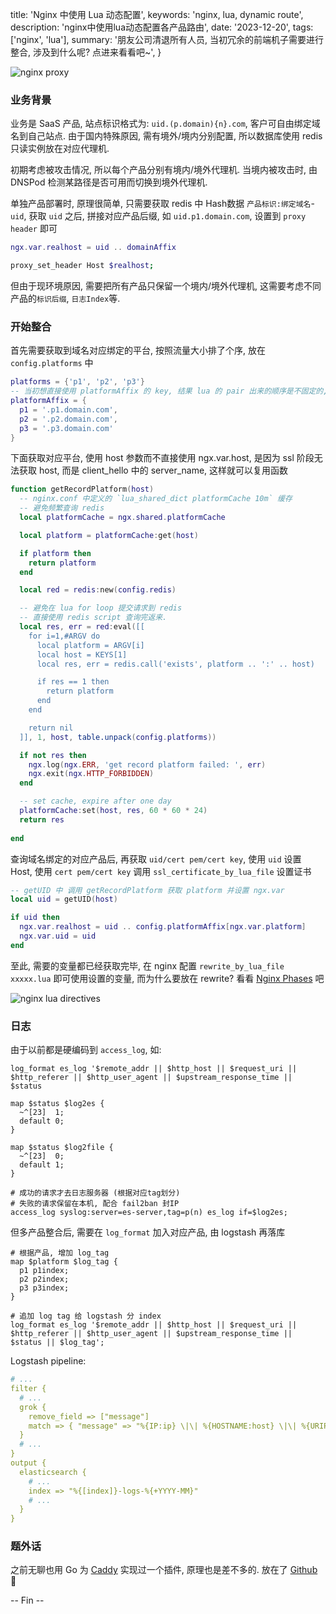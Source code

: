   title: 'Nginx 中使用 Lua 动态配置',
  keywords: 'nginx, lua, dynamic route',
  description: 'nginx中使用lua动态配置各产品路由',
  date: '2023-12-20',
  tags: ['nginx', 'lua'],
  summary: '朋友公司清退所有人员, 当初冗余的前端机子需要进行整合, 涉及到什么呢? 点进来看看吧~',
}


<Img
  src="/weibo/large/6708d6c2gy1hl04no2c7ej210c0ie7vy.jpg"
  alt="nginx proxy"
  width={1308}
  height={662}
/>

### 业务背景

业务是 SaaS 产品, 站点标识格式为: `uid.(p.domain){n}.com`, 客户可自由绑定域名到自己站点. 
由于国内特殊原因, 需有境外/境内分别配置, 所以数据库使用 redis 只读实例放在对应代理机.

初期考虑被攻击情况, 所以每个产品分别有境内/境外代理机. 当境内被攻击时, 由 DNSPod 检测某路径是否可用而切换到境外代理机.

单独产品部署时, 原理很简单, 只需要获取 redis 中 Hash数据 `产品标识:绑定域名`-`uid`, 获取 `uid` 之后, 拼接对应产品后缀, 如 `uid.p1.domain.com`, 设置到 `proxy header` 即可
```lua
ngx.var.realhost = uid .. domainAffix
```
```bash
proxy_set_header Host $realhost;
```

但由于现环境原因, 需要把所有产品只保留一个境内/境外代理机, 这需要考虑不同产品的`标识后缀`, `日志Index`等.

### 开始整合

首先需要获取到域名对应绑定的平台, 按照流量大小排了个序, 放在 `config.platforms` 中
```lua
platforms = {'p1', 'p2', 'p3'}
-- 当初想直接使用 platformAffix 的 key, 结果 lua 的 pair 出来的顺序是不固定的, 就放弃了
platformAffix = {
  p1 = '.p1.domain.com',
  p2 = '.p2.domain.com',
  p3 = '.p3.domain.com'
}
```

下面获取对应平台, 使用 host 参数而不直接使用 ngx.var.host, 是因为 ssl 阶段无法获取 host, 而是 client_hello 中的 server_name, 这样就可以复用函数

```lua
function getRecordPlatform(host)
  -- nginx.conf 中定义的 `lua_shared_dict platformCache 10m` 缓存
  -- 避免频繁查询 redis
  local platformCache = ngx.shared.platformCache

  local platform = platformCache:get(host)

  if platform then
    return platform
  end

  local red = redis:new(config.redis)

  -- 避免在 lua for loop 提交请求到 redis
  -- 直接使用 redis script 查询完返来.
  local res, err = red:eval([[
    for i=1,#ARGV do 
      local platform = ARGV[i]
      local host = KEYS[1]
      local res, err = redis.call('exists', platform .. ':' .. host)

      if res == 1 then
        return platform
      end
    end

    return nil
  ]], 1, host, table.unpack(config.platforms))

  if not res then
    ngx.log(ngx.ERR, 'get record platform failed: ', err)
    ngx.exit(ngx.HTTP_FORBIDDEN)
  end

  -- set cache, expire after one day
  platformCache:set(host, res, 60 * 60 * 24)
  return res
  
end
```

查询域名绑定的对应产品后, 再获取 `uid/cert pem/cert key`, 使用 `uid` 设置 Host, 使用 `cert pem/cert key` 调用 `ssl_certificate_by_lua_file` 设置证书
```lua
-- getUID 中 调用 getRecordPlatform 获取 platform 并设置 ngx.var
local uid = getUID(host)

if uid then
  ngx.var.realhost = uid .. config.platformAffix[ngx.var.platform]
  ngx.var.uid = uid
end

```
至此, 需要的变量都已经获取完毕, 在 nginx 配置 `rewrite_by_lua_file xxxxx.lua` 即可使用设置的变量, 而为什么要放在 rewrite? 看看 [Nginx Phases](https://nginx.org/en/docs/dev/development_guide.html#http_phases) 吧

<Img
  src="/weibo/large/6708d6c2gy1hl07yt548cj20rx0pagqs.jpg"
  alt="nginx lua directives"
  width={1005}
  height={910}
/>

### 日志

由于以前都是硬编码到 `access_log`, 如:
```text
log_format es_log '$remote_addr || $http_host || $request_uri || $http_referer || $http_user_agent || $upstream_response_time || $status

map $status $log2es {
  ~^[23]  1;
  default 0;
}

map $status $log2file {
  ~^[23]  0;
  default 1;
}

# 成功的请求才去日志服务器 (根据对应tag划分)
# 失败的请求保留在本机, 配合 fail2ban 封IP
access_log syslog:server=es-server,tag=p(n) es_log if=$log2es;
```

但多产品整合后, 需要在 `log_format` 加入对应产品, 由 logstash 再落库
```text
# 根据产品, 增加 log_tag
map $platform $log_tag {
  p1 p1index;
  p2 p2index;
  p3 p3index;
}

# 追加 log tag 给 logstash 分 index
log_format es_log '$remote_addr || $http_host || $request_uri || $http_referer || $http_user_agent || $upstream_response_time || $status || $log_tag';
```
Logstash pipeline:
```yml
# ...
filter {
  # ...
  grok {
    remove_field => ["message"]
    match => { "message" => "%{IP:ip} \|\| %{HOSTNAME:host} \|\| %{URIPATH:requestURI} \|\| %{GREEDYDATA:referer} \|\| %{GREEDYDATA:ua} \|\| %{NUMBER:responseTime} \|\| %{NUMBER:statusCode} \|\| %{WORD:index}" }
  }
  # ...
}
output {
  elasticsearch {
    # ...
    index => "%{[index]}-logs-%{+YYYY-MM}"
    # ...
  }
}
```

### 题外话

之前无聊也用 Go 为 [Caddy](https://caddyserver.com/) 实现过一个插件, 原理也是差不多的. 放在了 [Github](https://github.com/SakuraHentai/caddy-dynamic-routing) 🎉

-- Fin --

